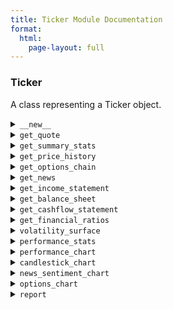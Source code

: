 ```yaml
---
title: Ticker Module Documentation
format:
  html:
    page-layout: full
---
```


### Ticker

A class representing a Ticker object.

<details>
<summary>`__new__`</summary>

Create a new Ticker object.

**Parameters:**

- `symbol` (str): The ticker symbol of the asset.
- `start_date` (Optional[str]): Optional start date for historical data, defaults to None.
- `end_date` (Optional[str]): Optional end date for historical data, defaults to None.
- `interval` (Optional[str]): Optional data interval (2m, 5m, 15m, 30m, 1h, 1d, 1wk, 1mo, 3mo), defaults to None.
- `benchmark_symbol` (Optional[str]): Optional benchmark symbol, defaults to None.
- `confidence_level` (Optional[float]): Optional confidence level for statistics, defaults to None.
- `risk_free_rate` (Optional[float]): Optional risk-free rate for calculations, defaults to None.

**Returns:**

- `Ticker`: A Ticker object.

**Example:**

```python
from finalytics import Ticker

ticker = Ticker(symbol="AAPL", 
                start_date="2023-01-01", 
                end_date="2024-01-01", 
                interval="1d",
                benchmark_symbol="^GSPC",
                confidence_level=0.95,
                risk_free_rate=0.02)
```
</details>

<details>
<summary>`get_quote`</summary>

Get the current ticker quote stats.

**Returns:**

- `dict`: Dictionary containing current ticker quote stats.

**Example:**

```python
quote = ticker.get_quote()
print(quote)
```
</details>

<details>
<summary>`get_summary_stats`</summary>

Get summary technical and fundamental statistics for the ticker.

**Returns:**

- `dict`: Dictionary containing summary statistics.

**Example:**

```python
summary_stats = ticker.get_summary_stats()
print(summary_stats)
```
</details>

<details>
<summary>`get_price_history`</summary>

Get the OHLCV data for the ticker for a given time period.

**Returns:**

- `DataFrame`: Polars DataFrame containing OHLCV data.

**Example:**

```python
price_history = ticker.get_price_history()
print(price_history)
```
</details>

<details>
<summary>`get_options_chain`</summary>

Get the options chain for the ticker.

**Returns:**

- `DataFrame`: Polars DataFrame containing the options chain.

**Example:**

```python
options_chain = ticker.get_options_chain()
print(options_chain)
```
</details>

<details>
<summary>`get_news`</summary>

Get the historical news headlines for the given ticker.

**Returns:**

- `DataFrame`: Polars DataFrame containing news headlines.

**Example:**

```python
news = ticker.get_news()
print(news)
```
</details>

<details>
<summary>`get_income_statement`</summary>

Get the Income Statement for the ticker.

**Parameters:**

- `frequency` (str): frequency of the Income Statement (annual, quarterly).

**Returns:**

- `DataFrame`: Polars DataFrame containing the Income Statement.

**Example:**

```python
income_statement = ticker.get_income_statement(frequency="quarterly")
print(income_statement)
```
</details>

<details>
<summary>`get_balance_sheet`</summary>

Get the Balance Sheet for the ticker.

**Parameters:**

- `frequency` (str): frequency of the Balance Sheet (annual, quarterly).

**Returns:**

- `DataFrame`: Polars DataFrame containing the Balance Sheet.

**Example:**

```python
balance_sheet = ticker.get_balance_sheet(frequency="quarterly")
print(balance_sheet)
```
</details>

<details>
<summary>`get_cashflow_statement`</summary>

Get the Cashflow Statement for the ticker.

**Parameters:**

- `frequency` (str): frequency of the Cashflow Statement (annual, quarterly).

**Returns:**

- `DataFrame`: Polars DataFrame containing the Cashflow Statement.

**Example:**

```python
cashflow_statement = ticker.get_cashflow_statement(frequency="quarterly")
print(cashflow_statement)
```
</details>

<details>
<summary>`get_financial_ratios`</summary>

Get the Financial Ratios for the ticker.

**Parameters:**

- `frequency` (str): frequency of the Financial Ratios (annual, quarterly).

**Returns:**

- `DataFrame`: Polars DataFrame containing the Financial Ratios.

**Example:**

```python
financial_ratios = ticker.get_financial_ratios(frequency="quarterly")
print(financial_ratios)
```
</details>

<details>
<summary>`volatility_surface`</summary>

Computes the implied volatility surface for the ticker options chain.

**Returns:**

- `DataFrame`: Polars DataFrame containing the implied volatility surface.

**Example:**

```python
volatility_surface = ticker.volatility_surface()
print(volatility_surface)
```
</details>

<details>
<summary>`performance_stats`</summary>

Compute the performance statistics for the ticker.

**Returns:**

- `dict`: Dictionary containing performance statistics.

**Example:**

```python
performance_stats = ticker.performance_stats()
print(performance_stats)
```
</details>

<details>
<summary>`performance_chart`</summary>

Display the performance chart for the ticker.

**Parameters:**

- `height` (Optional[int]): Optional height of the plot in pixels, defaults to None.
- `width` (Optional[int]): Optional width of the plot in pixels, defaults to None.

**Returns:**

- `Plot`: Plot object containing the performance chart.

**Example:**

```python
performance_chart = ticker.performance_chart()
performance_chart.show()
```
</details>

<details>
<summary>`candlestick_chart`</summary>

Display the candlestick chart for the ticker.

**Parameters:**

- `height` (Optional[int]): Optional height of the plot in pixels, defaults to None.
- `width` (Optional[int]): Optional width of the plot in pixels, defaults to None.

**Returns:**

- `Plot`: Plot object containing the candlestick chart.

**Example:**

```python
candlestick_chart = ticker.candlestick_chart()
candlestick_chart.show()
```
</details>

<details>
<summary>`news_sentiment_chart`</summary>

Display the News Sentiment chart for the ticker.

**Parameters:**

- `height` (Optional[int]): Optional height of the plot in pixels, defaults to None.
- `width` (Optional[int]): Optional width of the plot in pixels, defaults to None.

**Returns:**

- `Plot`: Plot object containing the news sentiment chart.

**Example:**

```python
news_sentiment_chart = ticker.news_sentiment_chart()
news_sentiment_chart.show()
```
</details>

<details>
<summary>`options_chart`</summary>

Display the options volatility surface, smile and term structure charts for the ticker.

**Parameters:**

- `chart_type` (str): Type of options chart (surface, smile, term_structure).
- `height` (Optional[int]): Optional height of the plot in pixels, defaults to None.
- `width` (Optional[int]): Optional width of the plot in pixels, defaults to None.

**Returns:**

- `Plot`: Plot object containing the options chart.

**Example:**

```python
options_chart = ticker.options_chart(chart_type="surface")
options_chart.show()
```
</details>


<details>
<summary>`report`</summary>

Generate a report for the ticker.

**Parameters:**

- `report_type` (str): Type of report to generate (performance, financials, options, news_sentiment).

**Example:**

```python
ticker.report(report_type="performance")
```
</details>
